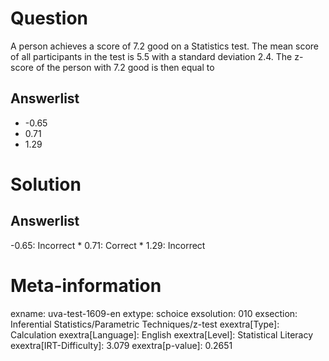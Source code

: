 Question
========

A person achieves a score of 7.2 good on a Statistics test. The mean score of all participants in the test is 5.5 with a standard deviation 2.4. The z-score of the person with 7.2 good is then equal to

Answerlist
----------

* -0.65
* 0.71
* 1.29

Solution
========

Answerlist
----------

-0.65: Incorrect
* 0.71: Correct
* 1.29: Incorrect

Meta-information
================
exname: uva-test-1609-en
extype: schoice
exsolution: 010
exsection: Inferential Statistics/Parametric Techniques/z-test
exextra[Type]: Calculation
exextra[Language]: English
exextra[Level]: Statistical Literacy
exextra[IRT-Difficulty]: 3.079
exextra[p-value]: 0.2651
